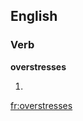 ==English==

===Verb===
'''overstresses'''

# {{third-person singular of|[[overstress]]}}

[[fr:overstresses]]